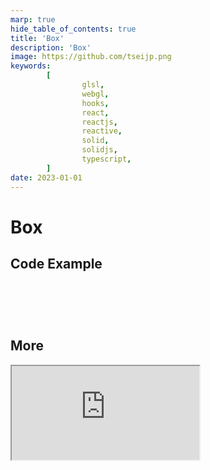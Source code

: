 ```yaml
---
marp: true
hide_table_of_contents: true
title: 'Box'
description: 'Box'
image: https://github.com/tseijp.png
keywords:
        [
                glsl,
                webgl,
                hooks,
                react,
                reactjs,
                reactive,
                solid,
                solidjs,
                typescript,
        ]
date: 2023-01-01
---
```


# Box

<Canvas />

## Code Example

```cpp
float boxSDF(vec3 p, vec3 b) {
        vec3 q = abs(p) - b;
        return length(max(q, 0.)) + min(max(q.x, max(q.y, q.z)), 0.);
}
```

## More

<iframe src="https://www.youtube.com/embed/62-pRVZuS5c" allowfullscreen />

precision highp float;
uniform vec2 iResolution; // canvas size
uniform vec3 up;          // camera up direction
uniform vec3 eye;         // camera position
uniform vec3 focus;       // camera focus point
uniform float focal;      // camera focal length
uniform vec3 boxSize;     // object size
/**
 * SDF
 */
float boxSDF(vec3 p, vec3 b) {
        vec3 q = abs(p) - b;
        return length(max(q, 0.)) + min(max(q.x, max(q.y, q.z)), 0.);
}
float SDF(vec3 p) {
        return boxSDF(p, boxSize);
}
/*
 * main
 */
void main() {
        vec3 look = normalize(focus - eye);
        vec3 right = normalize(cross(look, up));
        vec2 scr = gl_FragCoord.xy - iResolution * .5;
        vec3 dir = normalize(focal * look + scr.x * right + scr.y * up);
        /**
         * Ray marching
         */
        vec3 p = eye + dir;
        vec3 e = vec3(.0005, 0., 0.);
        float d = SDF(p);
        for (int i = 0; i < 50; i++) {
                if (d <= e.x) {
                        float dx = SDF(p + e.xyy) - d;
                        float dy = SDF(p + e.yxy) - d;
                        float dz = SDF(p + e.yyx) - d;
                        vec3 norm = normalize(vec3(dx, dy, dz));
                        gl_FragColor = vec4(norm * .5 + .5, 1.);
                        return;
                }
                p = p + d * dir;
                d = SDF(p);
        }
}`

        useGLRender,
        useResizeRef,
        useOrbitControls,
        useUniformControls,
} from './hooks'

        const self = useGLRender(frag)
        const ref = useResizeRef(self)
        useOrbitControls('eye', self)
        useUniformControls(
                {
                        boxSize: [32, 32, 32],
                        focal: 500,
                        focus: [0, 0, 0],
                        up: [0, 1, 0],
                },
                self
        )
        return (
                <div ref={ref}>
                        <canvas ref={self.ref} />
                        <Leva />
                </div>
        )

}
